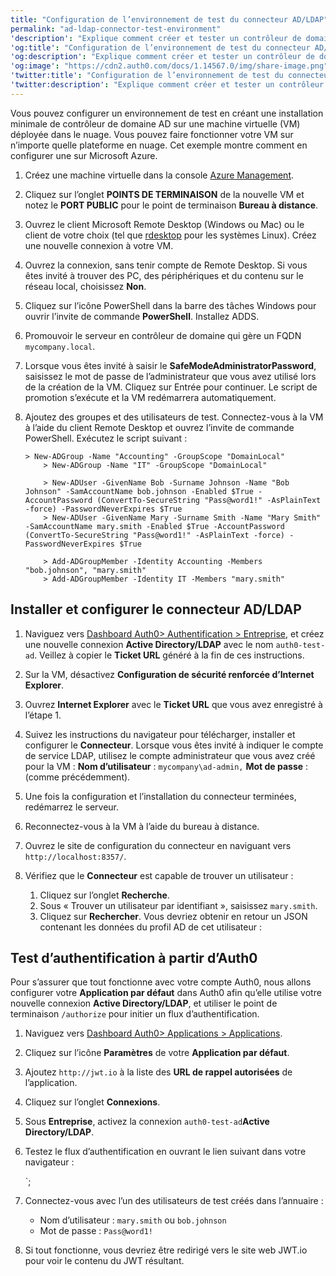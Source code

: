 ```yaml
---
title: "Configuration de l’environnement de test du connecteur AD/LDAP"
permalink: "ad-ldap-connector-test-environment"
'description': "Explique comment créer et tester un contrôleur de domaine Active Directory."
'og:title': "Configuration de l’environnement de test du connecteur AD/LDAP"
'og:description': "Explique comment créer et tester un contrôleur de domaine Active Directory."
'og:image': "https://cdn2.auth0.com/docs/1.14567.0/img/share-image.png"
'twitter:title': "Configuration de l’environnement de test du connecteur AD/LDAP"
'twitter:description': "Explique comment créer et tester un contrôleur de domaine Active Directory."
---
```



Vous pouvez configurer un environnement de test en créant une installation minimale de contrôleur de domaine AD sur une machine virtuelle (VM) déployée dans le nuage. Vous pouvez faire fonctionner votre VM sur n’importe quelle plateforme en nuage. Cet exemple montre comment en configurer une sur Microsoft Azure.

1. Créez une machine virtuelle dans la console [Azure Management](https://azure.microsoft.com/en-us/features/azure-portal/).
2. Cliquez sur l’onglet **POINTS DE TERMINAISON** de la nouvelle VM et notez le **PORT PUBLIC** pour le point de terminaison **Bureau à distance**.
3. Ouvrez le client Microsoft Remote Desktop (Windows ou Mac) ou le client de votre choix (tel que [rdesktop](http://www.rdesktop.org/) pour les systèmes Linux). Créez une nouvelle connexion à votre VM.
4. Ouvrez la connexion, sans tenir compte de Remote Desktop. Si vous êtes invité à trouver des PC, des périphériques et du contenu sur le réseau local, choisissez **Non**.
5. Cliquez sur l’icône PowerShell dans la barre des tâches Windows pour ouvrir l’invite de commande **PowerShell**. Installez ADDS.
6. Promouvoir le serveur en contrôleur de domaine qui gère un FQDN `mycompany.local`.
7. Lorsque vous êtes invité à saisir le **SafeModeAdministratorPassword**, saisissez le mot de passe de l’administrateur que vous avez utilisé lors de la création de la VM. Cliquez sur Entrée pour continuer. Le script de promotion s’exécute et la VM redémarrera automatiquement.
8. Ajoutez des groupes et des utilisateurs de test. Connectez-vous à la VM à l’aide du client Remote Desktop et ouvrez l’invite de commande PowerShell. Exécutez le script suivant :

   ``` lines
   > New-ADGroup -Name "Accounting" -GroupScope "DomainLocal"
       > New-ADGroup -Name "IT" -GroupScope "DomainLocal"
       
       > New-ADUser -GivenName Bob -Surname Johnson -Name "Bob Johnson" -SamAccountName bob.johnson -Enabled $True -AccountPassword (ConvertTo-SecureString "Pass@word1!" -AsPlainText -force) -PasswordNeverExpires $True
       > New-ADUser -GivenName Mary -Surname Smith -Name "Mary Smith" -SamAccountName mary.smith -Enabled $True -AccountPassword (ConvertTo-SecureString "Pass@word1!" -AsPlainText -force) -PasswordNeverExpires $True
       
       > Add-ADGroupMember -Identity Accounting -Members "bob.johnson", "mary.smith"
       > Add-ADGroupMember -Identity IT -Members "mary.smith"
   ```

   

   

## Installer et configurer le connecteur AD/LDAP

1. Naviguez vers [Dashboard Auth0> Authentification > Entreprise](https://manage.auth0.com/#/connections/enterprise), et créez une nouvelle connexion **Active Directory/LDAP** avec le nom `auth0-test-ad`. Veillez à copier le **Ticket URL** généré à la fin de ces instructions.
2. Sur la VM, désactivez **Configuration de sécurité renforcée d’Internet Explorer**.
3. Ouvrez **Internet Explorer** avec le **Ticket URL** que vous avez enregistré à l’étape 1.
4. Suivez les instructions du navigateur pour télécharger, installer et configurer le **Connecteur**. Lorsque vous êtes invité à indiquer le compte de service LDAP, utilisez le compte administrateur que vous avez créé pour la VM : **Nom d’utilisateur** : `mycompany\ad-admin,` **Mot de passe** : (comme précédemment).
5. Une fois la configuration et l’installation du connecteur terminées, redémarrez le serveur.
6. Reconnectez-vous à la VM à l’aide du bureau à distance.
7. Ouvrez le site de configuration du connecteur en naviguant vers `http://localhost:8357/`.
8. Vérifiez que le **Connecteur** est capable de trouver un utilisateur :

   1. Cliquez sur l’onglet **Recherche**.
   2. Sous « Trouver un utilisateur par identifiant », saisissez `mary.smith`.
   3. Cliquez sur **Rechercher**. Vous devriez obtenir en retour un JSON contenant les données du profil AD de cet utilisateur :

## Test d’authentification à partir d’Auth0

Pour s’assurer que tout fonctionne avec votre compte Auth0, nous allons configurer votre **Application par défaut** dans Auth0 afin qu’elle utilise votre nouvelle connexion **Active Directory/LDAP**, et utiliser le point de terminaison `/authorize` pour initier un flux d’authentification.

1. Naviguez vers [Dashboard Auth0> Applications > Applications](https://manage.auth0.com/#/applications).
2. Cliquez sur l’icône **Paramètres** de votre **Application par défaut**.
3. Ajoutez `http://jwt.io` à la liste des **URL de rappel autorisées** de l’application.
4. Cliquez sur l’onglet **Connexions**.
5. Sous **Entreprise**, activez la connexion `auth0-test-ad`**Active Directory/LDAP**.
6. Testez le flux d’authentification en ouvrant le lien suivant dans votre navigateur :

   `;

<AuthCodeBlock children={codeExample} language="html" />

   

   
7. Connectez-vous avec l’un des utilisateurs de test créés dans l’annuaire :

   * Nom d’utilisateur : `mary.smith` ou `bob.johnson`
   * Mot de passe : `Pass@word1!`
8. Si tout fonctionne, vous devriez être redirigé vers le site web JWT.io pour voir le contenu du JWT résultant.